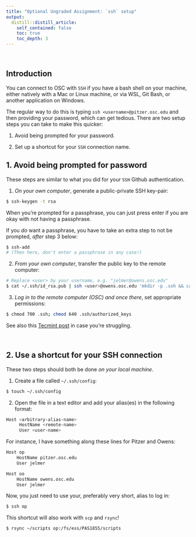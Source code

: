 ```yaml
---
title: "Optional Ungraded Assignment: `ssh` setup"
output:
  distill::distill_article:
    self_contained: false
    toc: true
    toc_depth: 3
---
```


<br>

## Introduction

You can connect to OSC with `SSH` if you have a bash shell on your machine,
either natively with a Mac or Linux machine, or via WSL, Git Bash, or another
application on Windows.

The regular way to do this is typing `ssh <username>@pitzer.osc.edu` and then
providing your password, which can get tedious. There are two setup steps
you can take to make this quicker:

1. Avoid being prompted for your password.

2. Set up a shortcut for your `SSH` connection name. 

## 1. Avoid being prompted for password

These steps are similar to what you did for your `SSH` Github authentication.

1. *On your own computer*, generate a public-private SSH key-pair:

  ```bash
  $ ssh-keygen -t rsa
  ```
  
  When you're prompted for a passphrase, you can just press enter if you are
  okay with not having a passphrase.
  
::: {.content-box-info}
  
If you *do* want a passphrase, you have to take an extra step to not be prompted,
*after* step 3 below:
  
```sh
$ ssh-add
# (Then here, don't enter a passphrase in any case!)
```
  
:::

2. *From your own computer*, transfer the public key to the remote computer:

  ```bash
  # Replace <user> by your username, e.g. "jelmer@owens.osc.edu"
  $ cat ~/.ssh/id_rsa.pub | ssh <user>@owens.osc.edu 'mkdir -p .ssh && cat >> .ssh/authorized_keys'
  ```

3. *Log in to the remote computer (OSC) and once there*,
   set appropriate permissions:

  ```bash
  $ chmod 700 .ssh; chmod 640 .ssh/authorized_keys
  ```

::: {.content-box-info}

See also this [Tecmint post](https://www.tecmint.com/ssh-passwordless-login-using-ssh-keygen-in-5-easy-steps/)
in case you're struggling.

:::

<br>

## 2. Use a shortcut for your SSH connection

These two steps should both be done *on your local machine*.

1. Create a file called `~/.ssh/config`:

  ```bash
  $ touch ~/.ssh/config
  ```

2. Open the file in a text editor and add your alias(es) in the following format:

  ```bash
  Host <arbitrary-alias-name>    
       HostName <remote-name>
       User <user-name>
  ```

  For instance, I have something along these lines for Pitzer and Owens:
  
  ```bash
  Host op
      HostName pitzer.osc.edu
      User jelmer
  
  Host oo
      HostName owens.osc.edu
      User jelmer
  ```

Now, you just need to use your, preferably very short, alias to log in:

```sh
$ ssh op
```

This shortcut will also work with `scp` and `rsync`!

```sh
$ rsync ~/scripts op:/fs/ess/PAS1855/scripts
```

<br> <br>
